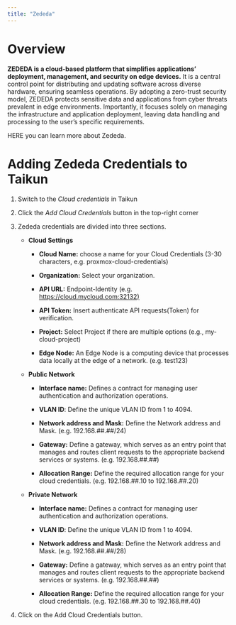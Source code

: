 ```yaml
---
title: "Zededa"
---
```


# Overview

**ZEDEDA is a cloud-based platform that simplifies applications’ deployment, management, and security on edge devices.** It is a central control point for distributing and updating software across diverse hardware, ensuring seamless operations. By adopting a zero-trust security model, ZEDEDA protects sensitive data and applications from cyber threats prevalent in edge environments. Importantly, it focuses solely on managing the infrastructure and application deployment, leaving data handling and processing to the user’s specific requirements.

<Card title="Microsoft Azure" icon="z" horizontal={true} href="https://zededa.com/">
  HERE you can learn more about Zededa.
</Card>

# Adding Zededa Credentials to Taikun

1. Switch to the *Cloud credentials* in Taikun 

2. Click the *Add Cloud Credentials* button in the top-right corner

3. Zededa credentials are divided into three sections.

   * **Cloud Settings**

     * **Cloud Name:** choose a name for your Cloud Credentials (3-30 characters, e.g. proxmox-cloud-credentials) 

     * **Organization:** Select your organization.

     * **API URL:** Endpoint-Identity (e.g. [https://cloud.mycloud.com:32132)](https://cloud.mycloud.com:32132\))

     * **API Token:** Insert authenticate API requests(Token) for verification.

     * **Project:** Select Project if there are multiple options (e.g., my-cloud-project)

     * **Edge Node:** An Edge Node is a computing device that processes data locally at the edge of a network. (e.g. test123)

   * **Public Network**

     * **Interface name:** Defines a contract for managing user authentication and authorization operations.

     * **VLAN ID**: Define the unique VLAN ID from 1 to 4094.

     * **Network address and Mask:** Define the Network address and Mask. (e.g. 192.168.##.##/24)

     * **Gateway:** Define a gateway, which serves as an entry point that manages and routes client requests to the appropriate backend services or systems. (e.g. 192.168.##.##)

     * **Allocation Range:** Define the required allocation range for your cloud credentials. (e.g. 192.168.##.10 to 192.168.##.20)

   * **Private Network**

     * **Interface name:** Defines a contract for managing user authentication and authorization operations.

     * **VLAN ID**: Define the unique VLAN ID from 1 to 4094.

     * **Network address and Mask:** Define the Network address and Mask. (e.g. 192.168.##.##/28)

     * **Gateway:** Define a gateway, which serves as an entry point that manages and routes client requests to the appropriate backend services or systems. (e.g. 192.168.##.##)

     * **Allocation Range:** Define the required allocation range for your cloud credentials. (e.g. 192.168.##.30 to 192.168.##.40)

4. Click on the Add Cloud Credentials button.